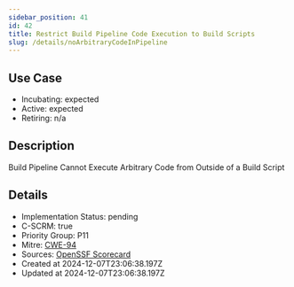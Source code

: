 ```yaml
---
sidebar_position: 41
id: 42
title: Restrict Build Pipeline Code Execution to Build Scripts
slug: /details/noArbitraryCodeInPipeline
---
```


## Use Case
<!-- LEVELS:START -->
- Incubating: expected
- Active: expected
- Retiring: n/a
<!-- LEVELS:END -->

<!-- DESCRIPTION:START -->
## Description
Build Pipeline Cannot Execute Arbitrary Code from Outside of a Build Script
<!-- DESCRIPTION:END -->

<!-- DETAILS:START -->
## Details
- Implementation Status: pending
- C-SCRM: true
- Priority Group: P11
- Mitre: [CWE-94](https://cwe.mitre.org/data/definitions/94.html)
- Sources: [OpenSSF Scorecard](https://github.com/ossf/scorecard/blob/main/docs/checks.md#dangerous-workflow)
- Created at 2024-12-07T23:06:38.197Z
- Updated at 2024-12-07T23:06:38.197Z
<!-- DETAILS:END -->
